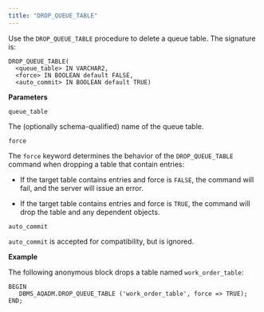 ```yaml
---
title: "DROP_QUEUE_TABLE"
---
```


Use the `DROP_QUEUE_TABLE` procedure to delete a queue table. The signature is:

``` text
DROP_QUEUE_TABLE(
  <queue_table> IN VARCHAR2,
  <force> IN BOOLEAN default FALSE,
  <auto_commit> IN BOOLEAN default TRUE)
```

**Parameters**

`queue_table`

 The (optionally schema-qualified) name of the queue table.

`force`

 The `force` keyword determines the behavior of the `DROP_QUEUE_TABLE` command when dropping a table that contain entries:

 - If the target table contains entries and force is `FALSE`, the command will fail, and the server will issue an error.

 - If the target table contains entries and force is `TRUE`, the command will drop the table and any dependent objects.

`auto_commit`

 `auto_commit` is accepted for compatibility, but is ignored.

**Example**

The following anonymous block drops a table named `work_order_table`:

``` text
BEGIN
   DBMS_AQADM.DROP_QUEUE_TABLE ('work_order_table', force => TRUE);
END;
```
